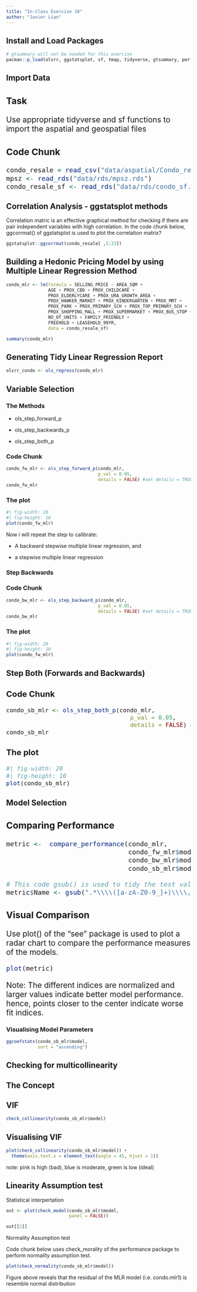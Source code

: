 ```yaml
---
title: "In-Class Exercise 10"
author: "Javier Lian"
---
```


## Install and Load Packages

```r
# gtsummary will not be needed for this exercise
pacman::p_load(olsrr, ggstatsplot, sf, tmap, tidyverse, gtsummary, performance, see, sfdep)
```

## Import Data

::: {.panel-tabset style="font-size: 1.5em"}
### Task

Use appropriate tidyverse and sf functions to import the aspatial and geospatial files

### Code Chunk

```r
condo_resale = read_csv("data/aspatial/Condo_resale_2015.csv")
mpsz <- read_rds("data/rds/mpsz.rds")
condo_resale_sf <- read_rds("data/rds/condo_sf.rds")
```
:::

## Correlation Analysis - ggstatsplot methods

Correlation matric is an effective graphical method for checking if there are pair independent variables with high correlation. In the code chunk below, ggcorrmat() of ggstatsplot is used to plot the correlation matrix?

```r
ggstatsplot::ggcorrmat(condo_resale[ ,5:23])
```

## Building a Hedonic Pricing Model by using Multiple Linear Regression Method

```r
condo_mlr <- lm(formula = SELLING_PRICE ~ AREA_SQM + 
                AGE + PROX_CBD + PROX_CHILDCARE + 
                PROX_ELDERLYCARE + PROX_URA_GROWTH_AREA + 
                PROX_HAWKER_MARKET + PROX_KINDERGARTEN + PROX_MRT + 
                PROX_PARK + PROX_PRIMARY_SCH + PROX_TOP_PRIMARY_SCH +
                PROX_SHOPPING_MALL + PROX_SUPERMARKET + PROX_BUS_STOP + 
                NO_Of_UNITS + FAMILY_FRIENDLY + 
                FREEHOLD + LEASEHOLD_99YR, 
                data = condo_resale_sf)

summary(condo_mlr)
```

## Generating Tidy Linear Regression Report

```r
olsrr_condo <- ols_regress(condo_mlr)
```

## Variable Selection

::: panel-tabset
### The Methods

-   ols_step_forward_p

-   ols_step_backwards_p

-   ols_step_both_p

### Code Chunk

```r
condo_fw_mlr <- ols_step_forward_p(condo_mlr,
                                   p_val = 0.05,
                                   details = FALSE) #set details = TRUE if you want a comprehensive report
condo_fw_mlr
```

### The plot

```r
#| fig-width: 20
#| fig-height: 10
plot(condo_fw_mlr)
```
:::

Now i will repeat the step to calibrate:

-   A backward stepwise multiple linear regression, and

-   a stepwise multiple linear regression

::: panel-tabset
### Step Backwards

### Code Chunk

```r
condo_bw_mlr <- ols_step_backward_p(condo_mlr,
                                   p_val = 0.05,
                                   details = FALSE) #set details = TRUE if you want a comprehensive report
condo_bw_mlr
```

### The plot

```r
#| fig-width: 20
#| fig-height: 10
plot(condo_fw_mlr)
```
:::

## Step Both (Forwards and Backwards)

::: {.panel-tabset style="font-size: 1.35em"}
### Code Chunk

```r
condo_sb_mlr <- ols_step_both_p(condo_mlr,
                                   p_val = 0.05,
                                   details = FALSE) #set details = TRUE if you want a comprehensive report
condo_sb_mlr
```

### The plot

```r
#| fig-width: 20
#| fig-height: 10
plot(condo_sb_mlr)
```
:::

## Model Selection

::: {.panel-tabset style="font-size: 1.5em"}
### Comparing Performance

```r
metric <-  compare_performance(condo_mlr,
                               condo_fw_mlr$model,
                               condo_bw_mlr$model,
                               condo_sb_mlr$model)

# This code gsub() is used to tidy the test values in the "Name" field
metric$Name <- gsub(".*\\\\([a-zA-Z0-9_]+)\\\\,\\\\model\\\\.*", "\\1", metric$Name)
```

### Visual Comparison

Use plot() of the "see" package is used to plot a radar chart to compare the performance measures of the models.

```r
plot(metric)
```

| Note: The different indices are normalized and larger values indicate better model performance. hence, points closer to the center indicate worse fit indices.
:::

### Visualising Model Parameters

```r
ggcoefstats(condo_sb_mlr$model,
            sort = "ascending")
```

## Checking for multicollinearity

::: panel-tabset
## The Concept

## VIF

```r
check_collinearity(condo_sb_mlr$model)
```

## Visualising VIF

```r
plot(check_collinearity(condo_sb_mlr$model)) + 
  theme(axis.text.x = element_text(angle = 45, hjust = 1))
```

note: pink is high (bad), blue is moderate, green is low (ideal)
:::

## Linearity Assumption test

Statistical interpertation

```r
out <- plot(check_model(condo_sb_mlr$model,
                        panel = FALSE))

out[[2]]
```

Normality Assumption test

Code chunk below uses check_morality of the performance package to perform normality assumption test.

```r
plot(check_normality(condo_sb_mlr$model))
```

Figure above reveals that the residual of the MLR model (i.e. condo.mlr1) is resemble normal distribution

## 
